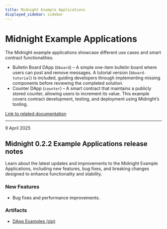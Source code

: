```yaml
---
title: Midnight Example Applications
displayed_sidebar: sidebar
---
```


# Midnight Example Applications

The Midnight example applications showcase different use cases and smart contract functionalities.

- Bulletin Board DApp (`bboard`) – A simple one-item bulletin board where users can post and remove messages. A tutorial version (`bboard-tutorial`) is included, guiding developers through implementing missing components before reviewing the completed solution.
- Counter DApp (`counter`) – A smart contract that maintains a publicly stored counter, allowing users to increment its value. This example covers contract development, testing, and deployment using Midnight’s tooling.

[Link to related documentation](../../develop/)


---

<div 
  style={{
    marginTop: '0',
    fontSize: '1rem',
    fontWeight: 'normal',
    marginBottom: '0.5rem'
  }}
>
  9 April 2025
</div>

## Midnight 0.2.2 Example Applications release notes

Learn about the latest updates and improvements to the Midnight Example Applications, including new features, bug fixes, and breaking changes designed to enhance functionality and stability.

### New Features

- Bug fixes and performance improvements.

### Artifacts

- [DApp Examples (zip)](https://raw.githubusercontent.com/midnight-ntwrk/releases/gh-pages/artifacts/examples/midnight-examples-0.2.2.zip)
